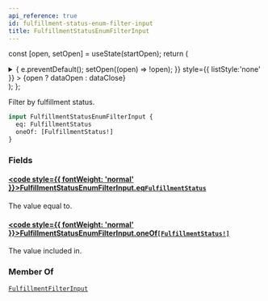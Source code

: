 ```yaml
---
api_reference: true
id: fulfillment-status-enum-filter-input
title: FulfillmentStatusEnumFilterInput
---
```






const [open, setOpen] = useState(startOpen);
return (
<details {...(open ? { open: true } : {})} className="details" style={{ border:'none', boxShadow:'none', background:'var(--ifm-background-color)' }}>
<summary
onClick={(e) => {
e.preventDefault();
setOpen((open) => !open);
}}
style={{ listStyle:'none' }} >
{open ? dataOpen : dataClose}
</summary>
{open && children}
</details>
);
};

Filter by fulfillment status.

```graphql
input FulfillmentStatusEnumFilterInput {
  eq: FulfillmentStatus
  oneOf: [FulfillmentStatus!]
}
```

### Fields

#### [<code style={{ fontWeight: 'normal' }}>FulfillmentStatusEnumFilterInput.<b>eq</b></code>](#)<Bullet />[`FulfillmentStatus`](../../../api-reference/orders/enums/fulfillment-status.mdx) <Badge class="badge badge--secondary" text="enum"/> <Badge class="badge badge--secondary" text="orders"/>

The value equal to.

#### [<code style={{ fontWeight: 'normal' }}>FulfillmentStatusEnumFilterInput.<b>oneOf</b></code>](#)<Bullet />[`[FulfillmentStatus!]`](../../../api-reference/orders/enums/fulfillment-status.mdx) <Badge class="badge badge--secondary" text="list"/> <Badge class="badge badge--secondary" text="enum"/> <Badge class="badge badge--secondary" text="orders"/>

The value included in.

### Member Of

[`FulfillmentFilterInput`](../../../api-reference/orders/inputs/fulfillment-filter-input.mdx) <Badge class="badge badge--secondary" text="input"/>
